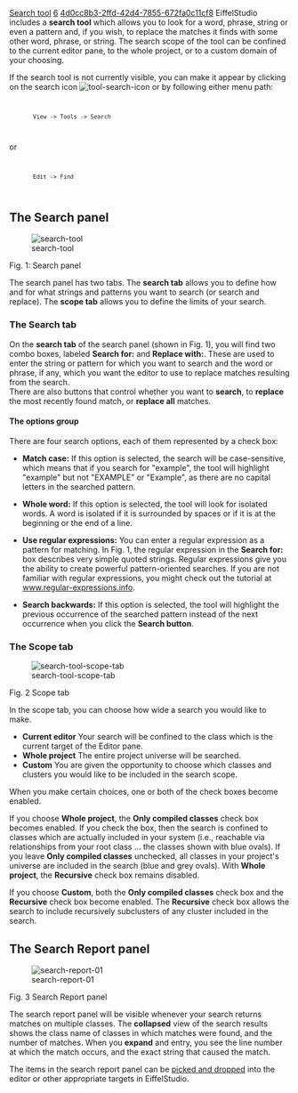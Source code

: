 [[Property:title|Search tool]]
[[Property:weight|6]]
[[Property:uuid|4d0cc8b3-2ffd-42d4-7855-672fa0c11cf8]]
EiffelStudio includes a '''search tool''' which allows you to look for a word, phrase, string or even a pattern and, if you wish, to replace the matches it finds with some other word, phrase, or string. The search scope of the tool can be confined to the current editor pane, to the whole project, or to a custom domain of your choosing.

If the search tool is not currently visible, you can make it appear by clicking on the search icon  [[Image:tool-search-icon]]  or by following either menu path:
<code lang="text">
        View -> Tools -> Search
</code>
or
<code lang="text">
        Edit -> Find
</code>

==The Search panel==

[[Image:search-tool]]  

Fig. 1: Search panel

The search panel has two tabs. The '''search tab''' allows you to define how and for what strings and patterns you want to search (or search and replace). The '''scope tab''' allows you to define the limits of your search.

===The Search tab===

On the '''search tab''' of the search panel (shown in Fig. 1), you will find two combo boxes, labeled '''Search for:''' and '''Replace with:'''. These are used to enter the string or pattern for which you want to search and the word or phrase, if any, which you want the editor to use to replace matches resulting from the search. <br/>
There are also buttons that control whether you want to '''search''', to '''replace''' the most recently found match, or '''replace all''' matches.

====The options group====

There are four search options, each of them represented by a check box:

*  '''Match case:''' If this option is selected, the search will be case-sensitive, which means that if you search for "example", the tool will highlight "example" but not "EXAMPLE" or "Example", as there are no capital letters in the searched pattern.

* '''Whole word:''' If this option is selected, the tool will look for isolated words. A word is isolated if it is surrounded by spaces or if it is at the beginning or the end of a line.

* '''Use regular expressions:''' You can enter a regular expression as a pattern for matching. In Fig. 1, the regular expression in the '''Search for:''' box describes very simple quoted strings. Regular expressions give you the ability to create powerful pattern-oriented searches. If you are not familiar with regular expressions, you might check out the tutorial at [http://www.regular-expressions.info/ www.regular-expressions.info]. 

{{note|It might be good advice to temper your expectations of using regular expressions with these words, [http://www.devtopics.com/101-more-great-computer-quotes/ attributed] to Jamie Zawinski: "Some people, when confronted with a problem, think `I know, I'll use regular expressions.' Now they have two problems."}}

* '''Search backwards:''' If this option is selected, the tool will highlight the previous occurrence of the searched pattern instead of the next occurrence when you click the '''Search button'''.

{{note|If the search tool hits one end of the text, it will automatically continue from the other end. }}

===The Scope tab===

[[Image:search-tool-scope-tab]]

Fig. 2 Scope tab

In the scope tab, you can choose how wide a search you would like to make. 

* '''Current editor''' Your search will be confined to the class which is the current target of the Editor pane.
* '''Whole project''' The entire project universe will be searched. 
* '''Custom''' You are given the opportunity to choose which classes and clusters you would like to be included in the search scope.

When you make certain choices, one or both of the check boxes become enabled.

If you choose '''Whole project''', the '''Only compiled classes''' check box becomes enabled. If you check the box, then the search is confined to classes which are actually included in your system (i.e., reachable via relationships from your root class ... the classes shown with blue ovals). If you leave '''Only compiled classes''' unchecked, all classes in your project's universe are included in the search (blue and grey ovals). With '''Whole project''', the '''Recursive''' check box remains disabled.

If you choose '''Custom''', both the '''Only compiled classes''' check box and the '''Recursive''' check box become enabled. The '''Recursive''' check box allows the search to include recursively subclusters of any cluster included in the search.

==The Search Report panel==

[[Image:search-report-01]]

Fig. 3 Search Report panel

The search report panel will be visible whenever your search returns matches on multiple classes. The '''collapsed''' view of the search results shows the class name of classes in which matches were found, and the number of matches. When you '''expand''' and entry, you see the line number at which the match occurs, and the exact string that caused the match.

The items in the search report panel can be [[Pick-and-drop mechanism|picked and dropped]] into the editor or other appropriate targets in EiffelStudio.




{{seealso|The [[Search functionality]] part of the EiffelStudio Editor section to learn keyboard shortcuts and menu entries to launch searches without using the search tool directly.  }}



